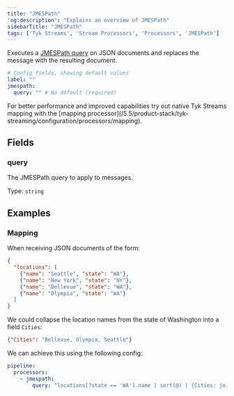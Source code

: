 ```yaml
---
title: "JMESPath"
'og:description': "Explains an overview of JMESPath"
sidebarTitle: "JMESPath"
tags: ['Tyk Streams', 'Stream Processors', 'Processors', 'JMESPath']
---
```


Executes a [JMESPath query](http://jmespath.org/) on JSON documents and replaces the message with the resulting document.

```yml
# Config fields, showing default values
label: ""
jmespath:
  query: "" # No default (required)
```


<Note>
For better performance and improved capabilities try out native Tyk Streams mapping with the [mapping processor](/5.5/product-stack/tyk-streaming/configuration/processors/mapping).
</Note>


## Fields

### query

The JMESPath query to apply to messages.


Type: `string`  

## Examples

### Mapping

When receiving JSON documents of the form:

```json
{
  "locations": [
    {"name": "Seattle", "state": "WA"},
    {"name": "New York", "state": "NY"},
    {"name": "Bellevue", "state": "WA"},
    {"name": "Olympia", "state": "WA"}
  ]
}
```

We could collapse the location names from the state of Washington into a field `Cities`:

```json
{"Cities": "Bellevue, Olympia, Seattle"}
```

We can achieve this using the following config:

```yaml
pipeline:
  processors:
    - jmespath:
        query: "locations[?state == 'WA'].name | sort(@) | {Cities: join(', ', @)}"
```

